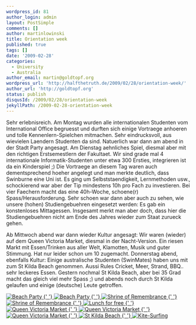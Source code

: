 ```yaml
---
wordpress_id: 81
author_login: admin
layout: PostSimple
comments: []
author: martinlowinski
title: Orientation week
published: true
tags: []
date: '2009-02-28'
categories:
  - University
  - Australia
author_email: martin@goldtopf.org
wordpress_url: 'http://halfthetruth.de/2009/02/28/orientation-week/'
author_url: 'http://goldtopf.org'
status: publish
disqusId: /2009/02/28/orientation-week
jekyllPath: /2009-02-28-orientation-week
---
```


Sehr erlebnisreich. Am Montag wurden alle internationalen Studenten vom International Office begruesst und durften sich einige Vortraege anhoeren und tolle Kennenlern-Spielchen mitmachen. Sehr eindrucksvoll, aus wievielen Laendern Studenten da sind. Natuerlich war dann am abend in der Stadt Party angesagt. Am Dienstag aehnliches Spiel, diesmal aber mit den richtigen Erstsemestlern der Fakultaet. Wir sind grade mal 4 internationale Informatik-Studenten unter etwa 300 Ersties, integrieren ist da ein Kinderspiel ;) Die Vortraege an diesem Tag waren auch dementsprechend hoeher angelegt und man merkte deutlich, dass Swinburne eine Uni ist. Es ging um Selbststaendigkeit, Lernmethoden usw., schockierend war aber der Tip mindestens 10h pro Fach zu investieren. Bei vier Faechern macht das eine 40h-Woche, schoene(r) Spass/Herausforderung. Sehr schoen war dann aber auch zu sehen, wie unsere (hohen) Studiengebuehren eingesetzt werden: Es gab ein konstenloses Mittagessen. Insgesamt merkt man aber doch, dass hier die Studiengebuehren nicht am Ende des Jahres wieder zum Staat zurueck gehen.

Ab Mittwoch abend war dann wieder Kultur angesagt: Wir waren (wieder) auf dem Queen Victoria Market, diesmal in der Nacht-Version. Ein riesen Markt mit Essen/Trinken aus aller Welt, Klamotten, Musik und guter Stimmung. Hat nur leider schon um 10 zugemacht. Donnerstag abend, ebenfalls Kultur: Einige australische Studenten (SwinMates) haben uns mit zum St Kilda Beach genommen. Aussi Rules Cricket, Meer, Strand, BBQ.. sehr leckeres Essen. Gestern nochmal St Kilda Beach, aber bei 35 Grad macht das gleich viel mehr Spass ;) und abends noch durch St Kilda gelaufen und einige (deutsche) Leute getroffen.

<div class="flickrset">
  <a
    title="Beach Party"
    rel="lightbox[Australia]"
    href="http://farm4.static.flickr.com/3648/3321370071_c8bd5d3565.jpg"
  >
    <img src="//farm4.static.flickr.com/3648/3321370071_c8bd5d3565_s.jpg" alt="Beach Party" />
  </a>
  <a
    title="Beach Party"
    rel="lightbox[Australia]"
    href="http://farm4.static.flickr.com/3608/3321368901_f55d5ff4a0.jpg"
  >
    {' '}
    <img src="//farm4.static.flickr.com/3608/3321368901_f55d5ff4a0_s.jpg" alt="Beach Party" />
  </a>
  <a
    title="Shrine of Remembrance"
    rel="lightbox[Australia]"
    href="http://farm4.static.flickr.com/3640/3322196732_1851a30a7f.jpg"
  >
    {' '}
    <img
      src="//farm4.static.flickr.com/3640/3322196732_1851a30a7f_s.jpg"
      alt="Shrine of Remembrance"
    />
  </a>
  <a
    title="Shrine of Remembrance"
    rel="lightbox[Australia]"
    href="http://farm4.static.flickr.com/3539/3321364705_30cf9dda0b.jpg"
  >
    {' '}
    <img
      src="//farm4.static.flickr.com/3539/3321364705_30cf9dda0b_s.jpg"
      alt="Shrine of Remembrance"
    />
  </a>
  <a
    title="Lunch for free"
    rel="lightbox[Australia]"
    href="http://farm4.static.flickr.com/3054/3322194584_5a2a785716.jpg"
  >
    {' '}
    <img src="//farm4.static.flickr.com/3054/3322194584_5a2a785716_s.jpg" alt="Lunch for free" />
  </a>
  <a
    title="Queen Victoria Market"
    rel="lightbox[Australia]"
    href="http://farm4.static.flickr.com/3567/3321359335_df0956a6cf.jpg"
  >
    {' '}
    <img
      src="//farm4.static.flickr.com/3567/3321359335_df0956a6cf_s.jpg"
      alt="Queen Victoria Market"
    />
  </a>
  <a
    title="Queen Victoria Market"
    rel="lightbox[Australia]"
    href="http://farm4.static.flickr.com/3662/3321358119_2b32d79c5c.jpg"
  >
    {' '}
    <img
      src="//farm4.static.flickr.com/3662/3321358119_2b32d79c5c_s.jpg"
      alt="Queen Victoria Market"
    />
  </a>
  <a
    title="Queen Victoria Market"
    rel="lightbox[Australia]"
    href="http://farm4.static.flickr.com/3606/3322187640_7640702e33.jpg"
  >
    {' '}
    <img
      src="//farm4.static.flickr.com/3606/3322187640_7640702e33_s.jpg"
      alt="Queen Victoria Market"
    />
  </a>
  <a
    title="St Kilda Beach"
    rel="lightbox[Australia]"
    href="http://farm4.static.flickr.com/3539/3321355615_08cbe80cd3.jpg"
  >
    {' '}
    <img src="//farm4.static.flickr.com/3539/3321355615_08cbe80cd3_s.jpg" alt="St Kilda Beach" />
  </a>
  <a
    title="Kite-Surfing"
    rel="lightbox[Australia]"
    href="http://farm4.static.flickr.com/3576/3322185286_2271baa7b1.jpg"
  >
    {' '}
    <img src="//farm4.static.flickr.com/3576/3322185286_2271baa7b1_s.jpg" alt="Kite-Surfing" />
  </a>
</div>

